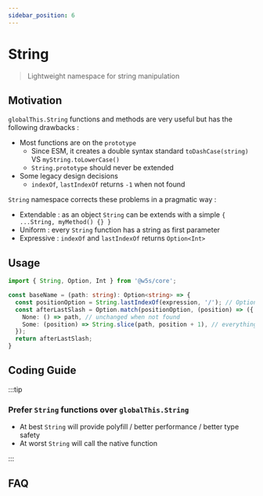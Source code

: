 ```yaml
---
sidebar_position: 6
---
```


# String

> Lightweight namespace for string manipulation

<PackageBadgeGroup apiHref="/api/core/namespace/string" />

## Motivation

`globalThis.String` functions and methods are very useful but has the following drawbacks :

- Most functions are on the `prototype`
  - Since ESM, it creates a double syntax standard `toDashCase(string)` VS `myString.toLowerCase()`
  - `String.prototype` should never be extended
- Some legacy design decisions
  - `indexOf`, `lastIndexOf` returns `-1` when not found

`String` namespace corrects these problems in a pragmatic way :

- Extendable : as an object `String` can be extends with a simple `{ ...String, myMethod() {} }`
- Uniform : every `String` function has a string as first parameter
- Expressive : `indexOf` and `lastIndexOf` returns `Option<Int>`

## Usage

```ts
import { String, Option, Int } from '@w5s/core';

const baseName = (path: string): Option<string> => {
  const positionOption = String.lastIndexOf(expression, '/'); // Option<Int>;
  const afterLastSlash = Option.match(positionOption, (position) => ({
    None: () => path, // unchanged when not found
    Some: (position) => String.slice(path, position + 1), // everything after the last slash
  });
  return afterLastSlash;
}
```

## Coding Guide

:::tip

### Prefer `String` functions over `globalThis.String`

- At best `String` will provide polyfill / better performance / better type safety
- At worst `String` will call the native function

:::

## FAQ

